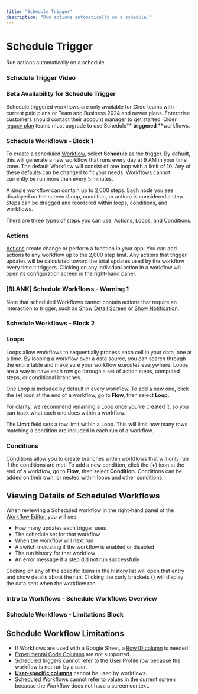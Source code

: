 ```yaml
---
title: "Schedule Trigger"
description: "Run actions automatically on a schedule."
---
```


# Schedule Trigger

Run actions automatically on a schedule.

### Schedule Trigger Video

### Beta Availability for Schedule Trigger

Schedule triggered workflows are only available for Glide teams with current paid plans or Team and Business 2024 and newer plans. Enterprise customers should contact their account manager to get started. Older [legacy plan](https://www.glideapps.com/pricing/legacy) teams must upgrade to use Schedule** **triggered** **workflows.

### Schedule Workflows - Block 1

To create a scheduled [Workflow](/automation/workflows), select **Schedule** as the trigger. By default, this will generate a new workflow that runs every day at 9 AM in your time zone. The default Workflow will consist of one loop with a limit of 10. Any of these defaults can be changed to fit your needs. Workflows cannot currently be run more than every 5 minutes.

A single workflow can contain up to 2,000 steps. Each node you see displayed on the screen (Loop, condition, or action) is considered a step. Steps can be dragged and reordered within loops, conditions, and workflows.

There are three types of steps you can use: Actions, Loops, and Conditions.

### Actions

[Actions](/automation/actions) create change or perform a function in your app. You can add actions to any workflow up to the 2,000 step limit. Any actions that trigger updates will be calculated toward the total updates used by the workflow every time it triggers. Clicking on any individual action in a workflow will open its configuration screen in the right-hand panel.

### [BLANK] Schedule Workflows - Warning 1

Note that scheduled Workflows cannot contain actions that require an interaction to trigger, such as [Show Detail Screen](/automation/actions/show-detail-screen) or [Show Notification](/automation/actions/show-notification).

### Schedule Workflows - Block 2

### Loops

Loops allow workflows to sequentially process each cell in your data, one at a time. By looping a workflow over a data source, you can search through the entire table and make sure your workflow executes everywhere. Loops are a way to have each row go through a set of action steps, computed steps, or conditional branches.

One Loop is included by default in every workflow. To add a new one, click the (**+**) icon at the end of a workflow, go to **Flow**, then select **Loop.**

For clarity, we recommend renaming a Loop once you’ve created it, so you can track what each one does within a workflow.

The **Limit** field sets a row limit within a Loop. This will limit how many rows matching a condition are included in each run of a workflow.

### Conditions

Conditions allow you to create branches within workflows that will only run if the conditions are met. To add a new condition, click the (**+**) icon at the end of a workflow, go to **Flow**, then select **Condition.** Conditions can be added on their own, or nested within loops and other conditions.

## Viewing Details of Scheduled Workflows

When reviewing a Scheduled workflow in the right-hand panel of the [Workflow Editor](/getting-started/introduction-to-workflows#the-workflow-editor), you will see:

- How many updates each trigger uses
- The schedule set for that workflow
- When the workflow will next run
- A switch indicating if the workflow is enabled or disabled
- The run history for that workflow
- An error message if a step did not run successfully

Clicking on any of the specific items in the history list will open that entry and show details about the run. Clicking the curly brackets {} will display the data sent when the workflow ran.

### Intro to Workflows - Schedule Workflows Overview

### Schedule Workflows - Limitations Block

## Schedule Workflow Limitations

- If Workflows are used with a Google Sheet, a [Row ID column](/automation/computed-columns/row-id-column) is needed.
- [Experimental Code Columns](/automation/computed-columns/experimental-code-column) are not supported.
- Scheduled triggers cannot refer to the User Profile row because the workflow is not run by a user.
- [**User-specific columns**](/essentials/security-and-user-data/user-specific-columns) cannot be used by workflows.
- Scheduled Workflows cannot refer to values in the current screen because the Workflow does not have a screen context.



